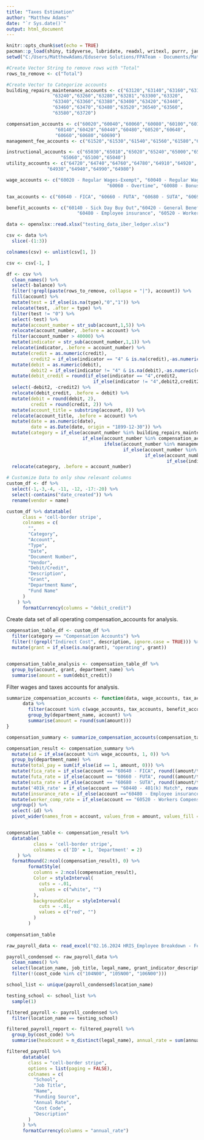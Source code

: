 ---
title: "Taxes Estimation"
author: "Matthew Adams"
date: "`r Sys.date()`"
output: html_document
---

```{r setup, include=FALSE}
knitr::opts_chunk$set(echo = TRUE)
pacman::p_load(shiny, tidyverse, lubridate, readxl, writexl, purrr, janitor, DT)
setwd("C:/Users/MatthewAdams/Eduserve Solutions/FPATeam - Documents/Matthew Adams/CSUSA Projects/General Ledger Demo")
```

```{r cars}
#Create Vector String to remove rows with "Total"
rows_to_remove <- c("Total")

#Create Vector to Categorize accounts
building_repairs_maintenance_accounts <- c("63120","63140","63160","63180","63200","63220",
                 "63240","63260","63280","63281","63300","63320",
                 "63340","63360","63380","63400","63420","63440",
                 "63460","63470","63480","63520","36540","63560",
                 "63580","63720")

compensation_accounts <- c("60020","60040","60060","60080","60100","60120",
                  "60140","60420","60440","60480","60520","60640",
                  "60660","60680","60690")
management_fee_accounts <- c("61520","61530","61540","61560","61580","61620")

instructional_accounts <- c("65030","65010","65020","65240","65000","65041",
                    "65060","65100","65040")
utility_accounts <- c("64720","64740","64760","64780","64910","64920",
               "64930","64940","64990","64980")

wage_accounts <- c("60020 - Regular Wages-Exempt", "60040 - Regular Wages-Non-Exempt",
                                     "60060 - Overtime", "60080 - Bonus", "60100 - 10 Month Accrual", "60120 - Stipend")

tax_accounts <- c("60640 - FICA", "60660 - FUTA", "60680 - SUTA", "60690 - 10 Month Accrual Payroll Taxes")

benefit_accounts <- c("60140 - Sick Day Buy Out","60420 - General Benefits", "60440 - 401(k) Match", 
                          "60480 - Employee insurance", "60520 - Workers Compensation")


```

```{r pressure, echo=FALSE}
data <- openxlsx::read.xlsx("testing_data_iber_ledger.xlsx")

csv <- data %>% 
  slice(-(1:3))

colnames(csv) <- unlist(csv[1, ])

csv <- csv[-1, ]

df <- csv %>% 
  clean_names() %>% 
  select(-balance) %>%
  filter(!grepl(paste(rows_to_remove, collapse = "|"), account)) %>% 
  fill(account) %>% 
  mutate(test = if_else(is.na(type),"0","1")) %>% 
  relocate(test, .after = type) %>% 
  filter(test != "0") %>% 
  select(-test) %>% 
  mutate(account_number = str_sub(account,1,5)) %>% 
  relocate(account_number, .before = account) %>% 
  filter(account_number > 40000) %>% 
  mutate(indicator = str_sub(account_number,1,1)) %>% 
  relocate(indicator, .before = account_number) %>% 
  mutate(credit = as.numeric(credit),
         credit2 = if_else(indicator == "4" & is.na(credit),-as.numeric(debit), credit)) %>% 
  mutate(debit = as.numeric(debit),
         debit2 = if_else(indicator != "4" & is.na(debit),-as.numeric(credit), debit)) %>%
  mutate(debit_credit = round(if_else(indicator == "4",credit2,
                                if_else(indicator != "4",debit2,credit2)), 2)) %>%
  select(-debit2, -credit2) %>% 
  relocate(debit_credit, .before = debit) %>% 
  mutate(debit = round(debit, 2),
         credit = round(credit, 2)) %>%
  mutate(account_title = substring(account, 8)) %>% 
  relocate(account_title, .before = account) %>% 
  mutate(date = as.numeric(date), 
         date = as.Date(date, origin = "1899-12-30")) %>% 
  mutate(category = if_else(account_number %in% building_repairs_maintenance_accounts,"Building R&M",
                            if_else(account_number %in% compensation_accounts, "Compensation Accounts",
                                    ifelse(account_number %in% management_fee_accounts, "Management Fees",
                                           if_else(account_number %in% instructional_accounts, "Instructional Accounts",
                                                   if_else(account_number %in% utility_accounts, "Utility Accounts",
                                                           if_else(indicator == "4","Revenue Accounts",""))))))) %>% 
  relocate(category, .before = account_number)

# Customize Data to only show relevant columns
custom_df <- df %>% 
  select(-1,-3,-4, -11, -12, -17:-20) %>% 
  select(-contains("date_created")) %>% 
  rename(vendor = name)

custom_df %>% datatable(
      class = 'cell-border stripe',
      colnames = c(
        "",
        "Category",
        "Account",
        "Type",
        "Date",
        "Document Number",
        "Vendor",
        "Debit/Credit",
        "Description",
        "Grant",
        "Department Name",
        "Fund Name"
      )
    ) %>% 
      formatCurrency(columns = "debit_credit")
```
Create data set of all operating compensation_accounts for analysis. 
```{r }
compensation_table_df <- custom_df %>% 
  filter(category == "Compensation Accounts") %>%
  filter(!(grepl("Indirect Cost", description, ignore.case = TRUE))) %>% # remove indirect cost lines from data
  mutate(grant = if_else(is.na(grant), "operating", grant))


compensation_table_analysis <- compensation_table_df %>%
  group_by(account, grant, department_name) %>% 
  summarise(amount = sum(debit_credit))

```
Filter wages and taxes accounts for analysis. 
```{r }
summarize_compensation_accounts <- function(data, wage_accounts, tax_accounts, benefit_accounts) {
      data %>%
        filter(account %in% c(wage_accounts, tax_accounts, benefit_accounts)) %>%
        group_by(department_name, account) %>%
        summarise(amount = round(sum(amount)))
}

compensation_summary <- summarize_compensation_accounts(compensation_table_analysis, wage_accounts, tax_accounts, benefit_accounts)

compensation_result <- compensation_summary %>%
  mutate(id = if_else(account %in% wage_accounts, 1, 0)) %>% 
  group_by(department_name) %>% 
  mutate(total_pay = sum(if_else(id == 1, amount, 0))) %>% 
  mutate(fica_rate = if_else(account == "60640 - FICA", round((amount/total_pay), 3), 0)) %>% 
  mutate(futa_rate = if_else(account == "60660 - FUTA", round((amount/total_pay), 3), 0)) %>%
  mutate(suta_rate = if_else(account == "60680 - SUTA", round((amount/total_pay), 3), 0)) %>%
  mutate('401k_rate' = if_else(account == "60440 - 401(k) Match", round((amount/total_pay), 3), 0)) %>%
  mutate(insurance_rate = if_else(account =="60480 - Employee insurance", round((amount/total_pay), 3), 0)) %>%
  mutate(worker_comp_rate = if_else(account == "60520 - Workers Compensation", round((amount/total_pay), 3), 0)) %>% 
  ungroup() %>% 
  select(-id) %>% 
  pivot_wider(names_from = account, values_from = amount, values_fill = 0)


compensation_table <- compensation_result %>% 
  datatable(
          class = 'cell-border stripe', 
          colnames = c('ID' = 1, 'Department' = 2)
    ) %>% 
  formatRound(2:ncol(compensation_result), 0) %>% 
        formatStyle(
          columns = 2:ncol(compensation_result),
          Color = styleInterval(
            cuts = -.01,
            values = c("white", "")
          ),
          backgroundColor = styleInterval(
            cuts = -.01,
            values = c("red", "")
          )
        )
    
compensation_table
```

```{r payroll}
raw_payroll_data <- read_excel("02.16.2024 HRIS_Employee Breakdown - Feb.xlsx") %>% suppressWarnings()

payroll_condensed <- raw_payroll_data %>% 
  clean_names() %>% 
  select(location_name, job_title, legal_name, grant_indicator_description, annual_rate, cost_code, cost_code_description) %>% 
  filter(!(cost_code %in% c("104N00", "105N00", "106N00")))

school_list <- unique(payroll_condensed$location_name)

testing_school <- school_list %>% 
  sample(1)

filtered_payroll <- payroll_condensed %>% 
  filter(location_name == testing_school)

filtered_payroll_report <- filtered_payroll %>% 
  group_by(cost_code) %>% 
  summarise(headcount = n_distinct(legal_name), annual_rate = sum(annual_rate))

filtered_payroll %>% 
      datatable(
        class = "cell-border stripe",
        options = list(paging = FALSE),
        colnames = c(
          "School",
          "Job Title",
          "Name",
          "Funding Source",
          "Annual Rate",
          "Cost Code",
          "Description"
        )
      ) %>%   
      formatCurrency(columns = "annual_rate")

```

```{r }

```


